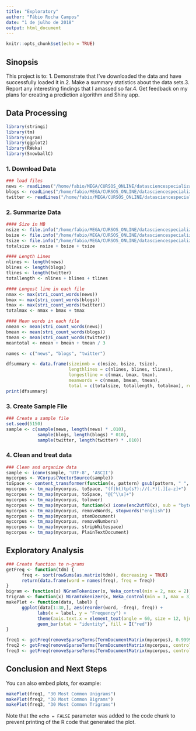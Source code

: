 ```yaml
---
title: "Exploratory"
author: "Fábio Rocha Campos"
date: "1 de julho de 2018"
output: html_document
---
```


```r
knitr::opts_chunk$set(echo = TRUE)
```

## Sinopsis

This project is to: 1. Demonstrate that I've downloaded the data and have successfully loaded it in.2. Make a summary statistics about the data sets.3. Report any interesting findings that I amassed so far.4. Get feedback on my plans for creating a prediction algorithm and Shiny app. 

## Data Processing



```r
library(stringi)
library(tm)
library(ngram)
library(ggplot2)
library(RWeka)
library(SnowballC)
```

### 1. Download Data

```r
### load files
news <- readLines("/home/fabio/MEGA/CURSOS_ONLINE/datasciencespecialization/capstone/capstone-data-science/data/en_US/en_US.news.txt", encoding = "UTF-8", skipNul = TRUE)
blogs <- readLines("/home/fabio/MEGA/CURSOS_ONLINE/datasciencespecialization/capstone/capstone-data-science/data/en_US/en_US.blogs.txt", encoding = "UTF-8", skipNul = TRUE)
twitter <- readLines("/home/fabio/MEGA/CURSOS_ONLINE/datasciencespecialization/capstone/capstone-data-science/data/en_US/en_US.twitter.txt", encoding = "UTF-8", skipNul = TRUE)
```

### 2. Summarize Data

```r
#### Size in MB
nsize <- file.info("/home/fabio/MEGA/CURSOS_ONLINE/datasciencespecialization/capstone/capstone-data-science//data/en_US/en_US.news.txt")$size / 1024 ^ 2
bsize <- file.info("/home/fabio/MEGA/CURSOS_ONLINE/datasciencespecialization/capstone/capstone-data-science/data/en_US/en_US.blogs.txt")$size / 1024 ^ 2
tsize <- file.info("/home/fabio/MEGA/CURSOS_ONLINE/datasciencespecialization/capstone/capstone-data-science/data/en_US/en_US.twitter.txt")$size / 1024 ^ 2
totalsize <- nsize + bsize + tsize
```

```r
#### Length Lines 
nlines <- length(news)
blines <- length(blogs)
tlines <- length(twitter)
totallength <- nlines + blines + tlines
```

```r
#### Longest line in each file
nmax <- max(stri_count_words(news))
bmax <- max(stri_count_words(blogs))
tmax <- max(stri_count_words(twitter))
totalmax <- nmax + bmax + tmax
```

```r
#### Mean words in each file
nmean <- mean(stri_count_words(news))
bmean <- mean(stri_count_words(blogs))
tmean <- mean(stri_count_words(twitter))
meantotal <- nmean + bmean + tmean / 3

names <- c("news", "blogs", "twitter")

dfsummary <- data.frame(sizeinmb = c(nsize, bsize, tsize),
                        lengthlines = c(nlines, blines, tlines),
                        longestline = c(nmax, bmax, tmax),
                        meanwords = c(nmean, bmean, tmean),
                        total = c(totalsize, totallength, totalmax), row.names = names)
print(dfsummary)
```

### 3. Create Sample File

```r
### Create a sample file
set.seed(5150)
sample <- c(sample(news, length(news) * .010),
            sample(blogs, length(blogs) * 010),
            sample(twitter, length(twitter) * .010))
```

### 4. Clean and treat data

```r
### Clean and organize data
sample <- iconv(sample, 'UTF-8', 'ASCII')
mycorpus <- VCorpus(VectorSource(sample))
toSpace <- content_transformer(function(x, pattern) gsub(pattern, " ", x))
mycorpus <- tm_map(mycorpus, toSpace, "(f|ht)tp(s?)://(.*)[.][a-z]+")
mycorpus <- tm_map(mycorpus, toSpace, "@[^\\s]+")
mycorpus <- tm_map(mycorpus, tolower)
mycorpus <- tm_map(mycorpus, function(x) iconv(enc2utf8(x), sub = "byte"))
mycorpus <- tm_map(mycorpus, removeWords, stopwords("english"))
mycorpus <- tm_map(mycorpus, stemDocument)
mycorpus <- tm_map(mycorpus, removeNumbers)
mycorpus <- tm_map(mycorpus, stripWhitespace)
mycorpus <- tm_map(mycorpus, PlainTextDocument)
```

## Exploratory Analysis

```r
### Create function to n-grams
getFreq <- function(tdm) {
      freq <- sort(rowSums(as.matrix(tdm)), decreasing = TRUE)
      return(data.frame(word = names(freq), freq = freq))
}
bigram <- function(x) NGramTokenizer(x, Weka_control(min = 2, max = 2))
trigram <- function(x) NGramTokenizer(x, Weka_control(min = 3, max = 3))
makePlot <- function(data, label) {
      ggplot(data[1:30,], aes(reorder(word, -freq), freq)) +
            labs(x = label, y = "Frequency") +
            theme(axis.text.x = element_text(angle = 60, size = 12, hjust = 1)) +
            geom_bar(stat = "identity", fill = I("red"))
}

freq1 <- getFreq(removeSparseTerms(TermDocumentMatrix(mycorpus), 0.9999))
freq2 <- getFreq(removeSparseTerms(TermDocumentMatrix(mycorpus, control = list(tokenize = bigram)), 0.9999))
freq3 <- getFreq(removeSparseTerms(TermDocumentMatrix(mycorpus, control = list(tokenize = trigram)), 0.9999))
```

## Conclusion and Next Steps

You can also embed plots, for example:

```r
makePlot(freq1, "30 Most Common Unigrams")
makePlot(freq2, "30 Most Common Bigrams")
makePlot(freq3, "30 Most Common Trigrams")
```

Note that the `echo = FALSE` parameter was added to the code chunk to prevent printing of the R code that generated the plot.
